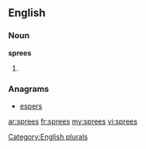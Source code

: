 ==English==

===Noun===
'''sprees'''

# {{plural of|[[spree]]}}

===Anagrams===
* [[espers#English|espers]]

[[Category:English plurals]]

[[ar:sprees]]
[[fr:sprees]]
[[my:sprees]]
[[vi:sprees]]